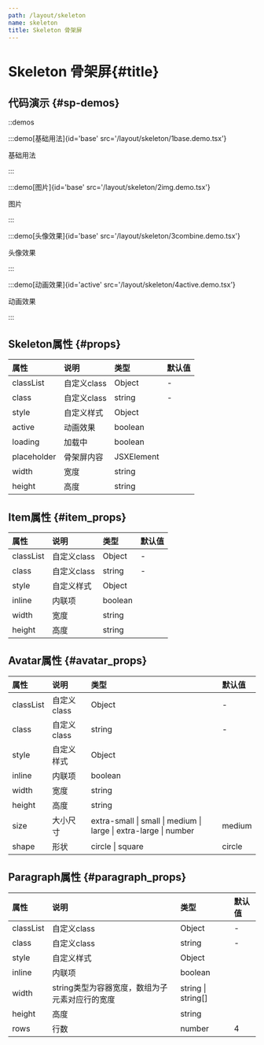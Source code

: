 ```yaml
---
path: /layout/skeleton
name: skeleton
title: Skeleton 骨架屏
---
```



<div class="sys-ctx-main-left">

# Skeleton 骨架屏\{#title\}

## 代码演示 \{#sp-demos\}

::demos

:::demo[基础用法]{id='base' src='/layout/skeleton/1base.demo.tsx'}

基础用法

:::


:::demo[图片]{id='base' src='/layout/skeleton/2img.demo.tsx'}

图片

:::


:::demo[头像效果]{id='base' src='/layout/skeleton/3combine.demo.tsx'}

头像效果

:::



:::demo[动画效果]{id='active' src='/layout/skeleton/4active.demo.tsx'}

动画效果

:::



## Skeleton属性 \{#props\}

| 属性 | 说明 | 类型 | 默认值 |
| :--- | :---- | :--- | :--- |
|classList|自定义class|Object|-|
|class|自定义class|string|-|
|style|自定义样式|Object||
|active|动画效果|boolean||
|loading|加载中|boolean||
|placeholder|骨架屏内容|JSXElement||
|width|宽度|string||
|height|高度|string||


## Item属性 \{#item_props\}

| 属性 | 说明 | 类型 | 默认值 |
| :--- | :---- | :--- | :--- |
|classList|自定义class|Object|-|
|class|自定义class|string|-|
|style|自定义样式|Object||
|inline|内联项|boolean||
|width|宽度|string||
|height|高度|string||


## Avatar属性 \{#avatar_props\}

| 属性 | 说明 | 类型 | 默认值 |
| :--- | :---- | :--- | :--- |
|classList|自定义class|Object|-|
|class|自定义class|string|-|
|style|自定义样式|Object||
|inline|内联项|boolean||
|width|宽度|string||
|height|高度|string||
|size|大小尺寸|extra-small &#124; small &#124; medium &#124; large &#124; extra-large &#124; number|medium|
|shape|形状|circle &#124; square|circle|

## Paragraph属性 \{#paragraph_props\}

| 属性 | 说明 | 类型 | 默认值 |
| :--- | :---- | :--- | :--- |
|classList|自定义class|Object|-|
|class|自定义class|string|-|
|style|自定义样式|Object||
|inline|内联项|boolean||
|width|string类型为容器宽度，数组为子元素对应行的宽度|string &#124; string[] ||
|height|高度|string||
|rows|行数|number|4|

</div>

